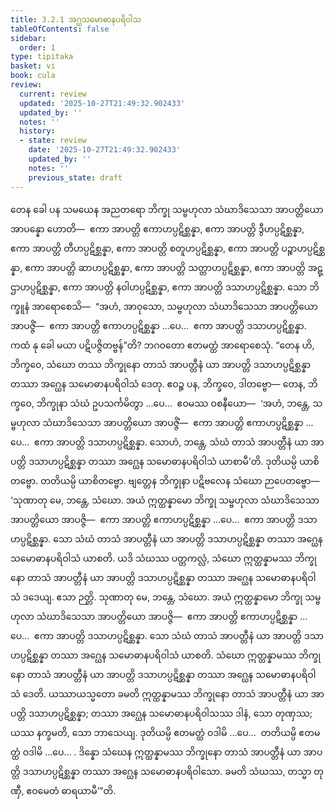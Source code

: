 ```yaml
---
title: 3.2.1 အဂ္ဃသမောဓာနပရိဝါသ
tableOfContents: false
sidebar:
  order: 1
type: tipitaka
basket: vi
book: cula
review:
  current: review
  updated: '2025-10-27T21:49:32.902433'
  updated_by: ''
  notes: ''
  history:
  - state: review
    date: '2025-10-27T21:49:32.902433'
    updated_by: ''
    notes: ''
    previous_state: draft
---
```



<ReviewStatus review={frontmatter.review} showDetails={true} />

<HypothesisAnnotation frontmatter={frontmatter} />

<DynamicBreadcrumb />

<Division number="134" book="cula" e="ch" v="4" p="134">

<Paragraph number="615" book="cula">
တေန ခေါ ပန သမယေန အညတရော ဘိက္ခု သမ္ဗဟုလာ သံဃာဒိသေသာ အာပတ္တိယော အာပန္နော ဟောတိ—  ဧကာ အာပတ္တိ ဧကာဟပ္ပဋိစ္ဆန္နာ, ဧကာ အာပတ္တိ ဒွီဟပ္ပဋိစ္ဆန္နာ, ဧကာ အာပတ္တိ တီဟပ္ပဋိစ္ဆန္နာ, ဧကာ အာပတ္တိ စတူဟပ္ပဋိစ္ဆန္နာ, ဧကာ အာပတ္တိ ပဉ္စာဟပ္ပဋိစ္ဆန္နာ, ဧကာ အာပတ္တိ ဆာဟပ္ပဋိစ္ဆန္နာ, ဧကာ အာပတ္တိ သတ္တာဟပ္ပဋိစ္ဆန္နာ, ဧကာ အာပတ္တိ အဋ္ဌာဟပ္ပဋိစ္ဆန္နာ, ဧကာ အာပတ္တိ နဝါဟပ္ပဋိစ္ဆန္နာ, ဧကာ အာပတ္တိ ဒသာဟပ္ပဋိစ္ဆန္နာ. သော ဘိက္ခူနံ အာရောစေသိ—  “အဟံ, အာဝုသော, သမ္ဗဟုလာ သံဃာဒိသေသာ အာပတ္တိယော အာပဇ္ဇိံ—  ဧကာ အာပတ္တိ ဧကာဟပ္ပဋိစ္ဆန္နာ …ပေ…  ဧကာ အာပတ္တိ ဒသာဟပ္ပဋိစ္ဆန္နာ. ကထံ နု ခေါ မယာ ပဋိပဇ္ဇိတဗ္ဗန်”တိ? ဘဂဝတော ဧတမတ္ထံ အာရောစေသုံ. “တေန ဟိ, ဘိက္ခဝေ, သံဃော တဿ ဘိက္ခုနော တာသံ အာပတ္တီနံ ယာ အာပတ္တိ ဒသာဟပ္ပဋိစ္ဆန္နာ တဿာ အဂ္ဃေန သမောဓာနပရိဝါသံ ဒေတု. ဧဝဉ္စ ပန, ဘိက္ခဝေ, ဒါတဗ္ဗော—
</Paragraph>

<Paragraph number="616" book="cula">
တေန, ဘိက္ခဝေ, ဘိက္ခုနာ သံဃံ ဥပသင်္ကမိတွာ …ပေ…  ဧဝမဿ ဝစနီယော—  ‘အဟံ, ဘန္တေ, သမ္ဗဟုလာ သံဃာဒိသေသာ အာပတ္တိယော အာပဇ္ဇိံ—  ဧကာ အာပတ္တိ ဧကာဟပ္ပဋိစ္ဆန္နာ …ပေ…  ဧကာ အာပတ္တိ ဒသာဟပ္ပဋိစ္ဆန္နာ. သောဟံ, ဘန္တေ, သံဃံ တာသံ အာပတ္တီနံ ယာ အာပတ္တိ ဒသာဟပ္ပဋိစ္ဆန္နာ တဿာ အဂ္ဃေန သမောဓာနပရိဝါသံ ယာစာမီ’တိ. ဒုတိယမ္ပိ ယာစိတဗ္ဗော. တတိယမ္ပိ ယာစိတဗ္ဗော. ဗျတ္တေန ဘိက္ခုနာ ပဋိဗလေန သံဃော ဉာပေတဗ္ဗော—
</Paragraph>

</Division>
<Division number="135" book="cula" e="ch" v="4" p="135">

<Paragraph number="617" book="cula">
‘သုဏာတု မေ, ဘန္တေ, သံဃော. အယံ ဣတ္ထန္နာမော ဘိက္ခု သမ္ဗဟုလာ သံဃာဒိသေသာ အာပတ္တိယော အာပဇ္ဇိ—  ဧကာ အာပတ္တိ ဧကာဟပ္ပဋိစ္ဆန္နာ …ပေ…  ဧကာ အာပတ္တိ ဒသာဟပ္ပဋိစ္ဆန္နာ. သော သံဃံ တာသံ အာပတ္တီနံ ယာ အာပတ္တိ ဒသာဟပ္ပဋိစ္ဆန္နာ တဿာ အဂ္ဃေန သမောဓာနပရိဝါသံ ယာစတိ. ယဒိ သံဃဿ ပတ္တကလ္လံ, သံဃော ဣတ္ထန္နာမဿ ဘိက္ခုနော တာသံ အာပတ္တီနံ ယာ အာပတ္တိ ဒသာဟပ္ပဋိစ္ဆန္နာ တဿာ အဂ္ဃေန သမောဓာနပရိဝါသံ ဒဒေယျ. ဧသာ ဉတ္တိ.
</Paragraph>

<Paragraph number="618" book="cula">
သုဏာတု မေ, ဘန္တေ, သံဃော. အယံ ဣတ္ထန္နာမော ဘိက္ခု သမ္ဗဟုလာ သံဃာဒိသေသာ အာပတ္တိယော အာပဇ္ဇိ—  ဧကာ အာပတ္တိ ဧကာဟပ္ပဋိစ္ဆန္နာ …ပေ…  ဧကာ အာပတ္တိ ဒသာဟပ္ပဋိစ္ဆန္နာ. သော သံဃံ တာသံ အာပတ္တီနံ ယာ အာပတ္တိ ဒသာဟပ္ပဋိစ္ဆန္နာ တဿာ အဂ္ဃေန သမောဓာနပရိဝါသံ ယာစတိ. သံဃော ဣတ္ထန္နာမဿ ဘိက္ခုနော တာသံ အာပတ္တီနံ ယာ အာပတ္တိ ဒသာဟပ္ပဋိစ္ဆန္နာ တဿာ အဂ္ဃေန သမောဓာနပရိဝါသံ ဒေတိ. ယဿာယသ္မတော ခမတိ ဣတ္ထန္နာမဿ ဘိက္ခုနော တာသံ အာပတ္တီနံ ယာ အာပတ္တိ ဒသာဟပ္ပဋိစ္ဆန္နာ; တဿာ အဂ္ဃေန သမောဓာနပရိဝါသဿ ဒါနံ, သော တုဏှဿ; ယဿ နက္ခမတိ, သော ဘာသေယျ.
</Paragraph>

<Paragraph number="619" book="cula">
ဒုတိယမ္ပိ ဧတမတ္ထံ ဝဒါမိ …ပေ…  တတိယမ္ပိ ဧတမတ္ထံ ဝဒါမိ …ပေ… .
</Paragraph>

<Paragraph number="620" book="cula">
ဒိန္နော သံဃေန ဣတ္ထန္နာမဿ ဘိက္ခုနော တာသံ အာပတ္တီနံ ယာ အာပတ္တိ ဒသာဟပ္ပဋိစ္ဆန္နာ တဿာ အဂ္ဃေန သမောဓာနပရိဝါသော. ခမတိ သံဃဿ, တသ္မာ တုဏှီ, ဧဝမေတံ ဓာရယာမီ’”တိ.
</Paragraph>
</Division>